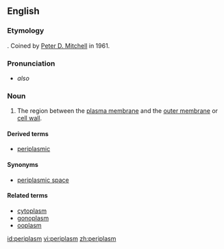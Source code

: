 ==English==
===Etymology===

{{prefix|peri|plasm}}.  Coined by [[w:Peter D. Mitchell|Peter D. Mitchell]] in 1961.

===Pronunciation===

*{{IPA|ˈpɛəɹiˌplæzm}} ''also'' {{IPAchar|ˈpɛəɹəˌplæzm}}

===Noun===
{{en-noun}}
{{wikipedia}}

# {{context|cytology}} The region between the [[plasma membrane]] and the [[outer membrane]] or [[cell wall]].

====Derived terms====
*[[periplasmic]]
====Synonyms====
*[[periplasmic space]]
====Related terms====
*[[cytoplasm]]
*[[gonoplasm]]
*[[ooplasm]]

[[id:periplasm]]
[[vi:periplasm]]
[[zh:periplasm]]